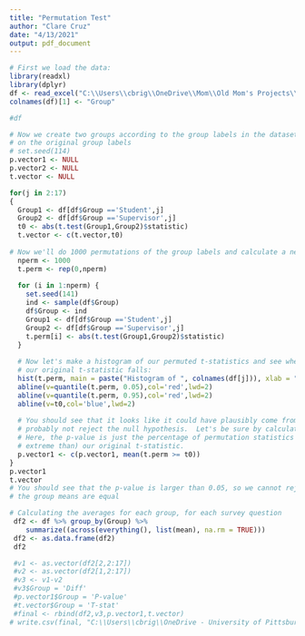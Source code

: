 ---
title: "Permutation Test"
author: "Clare Cruz"
date: "4/13/2021"
output: pdf_document
---

```{r include=FALSE}
# First we load the data:
library(readxl)
library(dplyr)
df <- read_excel("C:\\Users\\cbrig\\OneDrive\\Mom\\Old Mom's Projects\\Permutations Experiment\\Research Numbers V2.xlsx")
colnames(df)[1] <- "Group"

#df
```

```{r}
# Now we create two groups according to the group labels in the dataset and calculate a t-statistic
# on the original group labels
# set.seed(114)
p.vector1 <- NULL
p.vector2 <- NULL
t.vector <- NULL

for(j in 2:17)
{
  Group1 <- df[df$Group =='Student',j]
  Group2 <- df[df$Group =='Supervisor',j]
  t0 <- abs(t.test(Group1,Group2)$statistic)
  t.vector <- c(t.vector,t0)
  
# Now we'll do 1000 permutations of the group labels and calculate a new t-statistic each time:
  nperm <- 1000
  t.perm <- rep(0,nperm)
  
  for (i in 1:nperm) {
    set.seed(141)
  	ind <- sample(df$Group)
  	df$Group <- ind
  	Group1 <- df[df$Group =='Student',j]	
  	Group2 <- df[df$Group =='Supervisor',j]	
  	t.perm[i] <- abs(t.test(Group1,Group2)$statistic)
  }
  
  # Now let's make a histogram of our permuted t-statistics and see where
  # our original t-statistic falls:
  hist(t.perm, main = paste("Histogram of ", colnames(df[j])), xlab = "T-statistic")
  abline(v=quantile(t.perm, 0.05),col='red',lwd=2)
  abline(v=quantile(t.perm, 0.95),col='red',lwd=2)
  abline(v=t0,col='blue',lwd=2)
  
  # You should see that it looks like it could have plausibly come from this distribution, so we
  # probably not reject the null hypothesis.  Let's be sure by calculating an explicit p-value.  
  # Here, the p-value is just the percentage of permutation statistics that fell above (were more
  # extreme than) our original t-statistic.
  p.vector1 <- c(p.vector1, mean(t.perm >= t0))
}
p.vector1
t.vector
# You should see that the p-value is larger than 0.05, so we cannot reject the null hypothesis that
# the group means are equal

```




```{r}
# Calculating the averages for each group, for each survey question
 df2 <- df %>% group_by(Group) %>%
    summarize((across(everything(), list(mean), na.rm = TRUE)))
 df2 <- as.data.frame(df2)
 df2
```
```{r}
 #v1 <- as.vector(df2[2,2:17])
 #v2 <- as.vector(df2[1,2:17])
 #v3 <- v1-v2
 #v3$Group = 'Diff'
 #p.vector1$Group = 'P-value'
 #t.vector$Group = 'T-stat'
 #final <- rbind(df2,v3,p.vector1,t.vector)
# write.csv(final, "C:\\Users\\cbrig\\OneDrive - University of Pittsburgh\\Mom\\Permutations Experiment\\mydata.csv")
```


